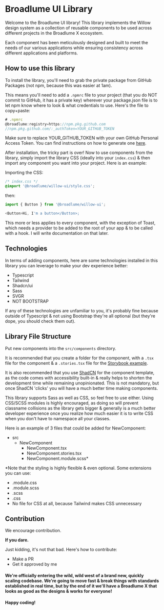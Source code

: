 
<Meta title='Introduction' />

# Broadlume UI Library

Welcome to the Broadlume UI library! This library implements the Willow design system as a collection of reusable components to be used across different projects in the Broadlume X ecosystem.

Each component has been meticulously designed and built to meet the needs of our various applications while ensuring consistency across different applications and platforms.

## How to use this library

To install the library, you'll need to grab the private package from GitHub Packages (not npm, because this was easier at 1am).

This means you'll need to add a `.npmrc` file to your project (that you do NOT commit to GitHub, it has a private key) wherever your package.json file is to let npm know where to look & what credentials to use. Here's the file to copy+paste:

```js
# .npmrc
@broadlume:registry=https://npm.pkg.github.com
//npm.pkg.github.com/:_authToken=YOUR_GITHUB_TOKEN
```

Make sure to replace YOUR_GITHUB_TOKEN with your own GitHub Personal Access Token. You can find instructions on how to generate one [here](https://docs.github.com/en/github/authenticating-to-github/creating-a-personal-access-token).

After installation, the tricky part is over! Now to use components from the library, simply import the library CSS (ideally into your `index.css`) & then import any component you want into your project. Here is an example:

Importing the CSS:

```css
/* index.css */
@import '@broadlume/willow-ui/style.css';
```

then:

```js
import { Button } from '@broadlume/willow-ui';

<Button>Hi, I'm a button</Button>;
```

This more or less applies to every component, with the exception of Toast, which needs a provider to be added to the root of your app & to be called with a hook. I will write documentation on that later.

## Technologies

In terms of adding components, here are some technologies installed in this library you can leverage to make your dev experience better:

- Typescript
- Tailwind
- Shadcn/ui
- Sass
- SVGR
- NOT BOOTSTRAP

If any of these technologies are unfamiliar to you, it's probably fine because outside of Typescript & not using Bootstrap they're all optional (but they're dope, you should check them out).

## Library File Structure

Put new components into the `src/components` directory.

It is recommended that you create a folder for the component, with a `.tsx` file for the component & a `.stories.tsx` file for the [Storybook example](https://storybook.js.org/docs/react/writing-stories/introduction).

It is also recommended that you use [ShadCN](https://ui.shadcn.com/) for the component template, as the code comes with accessibility built-in & really helps to shorten the development time while remaining unopinionated. This is not mandatory, but once ShadCN 'clicks' you will have a much better time making components.

This library supports Sass as well as CSS, so feel free to use either. Using CSS/SCSS modules is highly encouraged, as doing so will prevent classname collisions as the library gets bigger & generally is a much better developer experience once you realize how much easier it is to write CSS when you don't have to namespace all your classes.

Here is an example of 3 files that could be added for NewComponent:

- src
  - NewComponent
    - NewComponent.tsx
    - NewComponent.stories.tsx
    - NewComponent.module.scss\*

\*Note that the styling is highly flexible & even optional. Some extensions you can use:

- .module.css
- .module.scss
- .scss
- .css
- No file for CSS at all, because Tailwind makes CSS unnecessary

## Contribution

We encourage contribution.

**If you dare.**

Just kidding, it's not that bad. Here's how to contribute:

- Make a PR
- Get it approved by me

#### We're officially entering the wild, wild west of a brand new, quickly scaling codebase. We're going to move fast & break things with standards established in real time, but by the end of it we'll have a Broadlume X that looks as good as the designs & works for everyone!

#### Happy coding!
